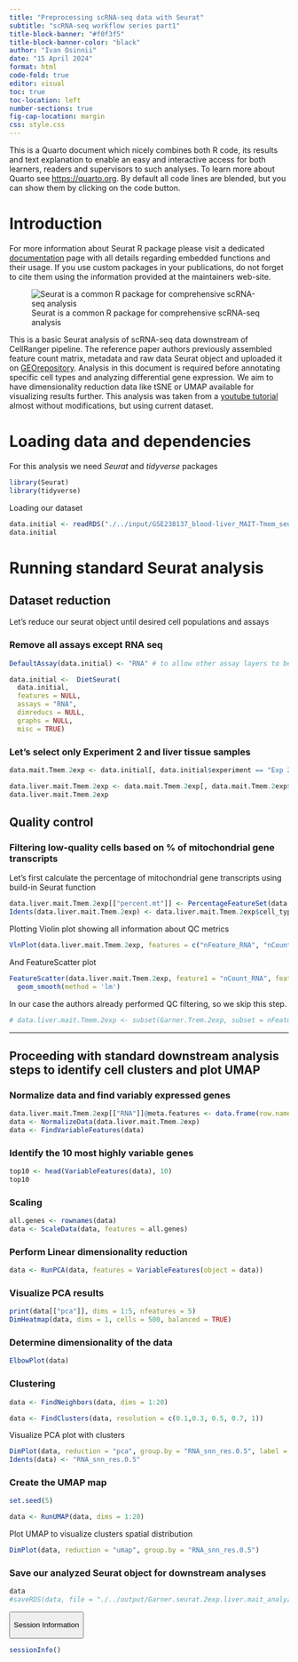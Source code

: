 ```yaml
---
title: "Preprocessing scRNA-seq data with Seurat"
subtitle: "scRNA-seq workflow series part1" 
title-block-banner: "#f0f3f5"
title-block-banner-color: "black"
author: "Ivan Osinnii"
date: "15 April 2024"
format: html
code-fold: true
editor: visual
toc: true
toc-location: left
number-sections: true
fig-cap-location: margin
css: style.css
---
```


::: {.callout-note collapse="true"}
This is a Quarto document which nicely combines both R code, its results and text explanation to enable an easy and interactive access for both learners, readers and supervisors to such analyses. To learn more about Quarto see <https://quarto.org>. By default all code lines are blended, but you can show them by clicking on the code button.
:::

# Introduction

::: {.callout-tip collapse="true"}
For more information about Seurat R package please visit a dedicated [documentation](https://satijalab.org/seurat/) page with all details regarding embedded functions and their usage. If you use custom packages in your publications, do not forget to cite them using the information provided at the maintainers web-site.
:::

![Seurat is a common R package for comprehensive scRNA-seq analysis](https://satijalab.org/seurat/articles/assets/seurat_banner.jpg)

This is a basic Seurat analysis of scRNA-seq data downstream of CellRanger pipeline. The reference paper authors previously assembled feature count matrix, metadata and raw data Seurat object and uploaded it on [GEOrepository](https://www.ncbi.nlm.nih.gov/geo/query/acc.cgi?acc=GSE238137). Analysis in this document is required before annotating specific cell types and analyzing differential gene expression. We aim to have dimensionality reduction data like tSNE or UMAP available for visualizing results further. This analysis was taken from a [youtube tutorial](https://youtu.be/5HBzgsz8qyk?si=YblbjRmzN3saHv-P) almost without modifications, but using current dataset.

# Loading data and dependencies

For this analysis we need *Seurat* and *tidyverse* packages

```r
library(Seurat)
library(tidyverse)
```

Loading our dataset

```r
data.initial <- readRDS("./../input/GSE238137_blood-liver_MAIT-Tmem_seurat.rds")
data.initial
```

# Running standard Seurat analysis

## Dataset reduction

Let's reduce our seurat object until desired cell populations and assays

### Remove all assays except RNA seq

```r
DefaultAssay(data.initial) <- "RNA" # to allow other assay layers to be deleted

data.initial <-  DietSeurat(
  data.initial,
  features = NULL,
  assays = "RNA",
  dimreducs = NULL,
  graphs = NULL,
  misc = TRUE) 
```

### Let's select only Experiment 2 and liver tissue samples

```r
data.mait.Tmem.2exp <- data.initial[, data.initial$experiment == "Exp 2"] 

data.liver.mait.Tmem.2exp <- data.mait.Tmem.2exp[, data.mait.Tmem.2exp$tissue == "Liver"] 
data.liver.mait.Tmem.2exp
```

## Quality control

### Filtering low-quality cells based on % of mitochondrial gene transcripts

Let's first calculate the percentage of mitochondrial gene transcripts using build-in Seurat function

```r
data.liver.mait.Tmem.2exp[["percent.mt"]] <- PercentageFeatureSet(data.liver.mait.Tmem.2exp, pattern = "^MT-")
Idents(data.liver.mait.Tmem.2exp) <- data.liver.mait.Tmem.2exp$cell_type
```

Plotting Violin plot showing all information about QC metrics

```r
VlnPlot(data.liver.mait.Tmem.2exp, features = c("nFeature_RNA", "nCount_RNA", "percent.mt"), ncol = 3)
```

And FeatureScatter plot

```r
FeatureScatter(data.liver.mait.Tmem.2exp, feature1 = "nCount_RNA", feature2 = "nFeature_RNA") +
  geom_smooth(method = 'lm')
```

In our case the authors already performed QC filtering, so we skip this step.

```r
# data.liver.mait.Tmem.2exp <- subset(Garner.Trem.2exp, subset = nFeature_RNA > 200 & nFeature_RNA < 2500 & percent.mt < 5)
```

------------------------------------------------------------------------

## Proceeding with standard downstream analysis steps to identify cell clusters and plot UMAP

### Normalize data and find variably expressed genes

```r
data.liver.mait.Tmem.2exp[["RNA"]]@meta.features <- data.frame(row.names = rownames(data.liver.mait.Tmem.2exp[["RNA"]])) # Assign to Seurat objects rownames correctly
data <- NormalizeData(data.liver.mait.Tmem.2exp) 
data <- FindVariableFeatures(data)     
```

### Identify the 10 most highly variable genes

```r
top10 <- head(VariableFeatures(data), 10) 
top10
```

### Scaling

```r
all.genes <- rownames(data)
data <- ScaleData(data, features = all.genes)
```

### Perform Linear dimensionality reduction

```r
data <- RunPCA(data, features = VariableFeatures(object = data))
```

### Visualize PCA results

```r
print(data[["pca"]], dims = 1:5, nfeatures = 5)
DimHeatmap(data, dims = 1, cells = 500, balanced = TRUE)
```

### Determine dimensionality of the data

```r
ElbowPlot(data) 
```

### Clustering

```r
data <- FindNeighbors(data, dims = 1:20)

data <- FindClusters(data, resolution = c(0.1,0.3, 0.5, 0.7, 1)) 
```

Visualize PCA plot with clusters

```r
DimPlot(data, reduction = "pca", group.by = "RNA_snn_res.0.5", label = TRUE)
Idents(data) <- "RNA_snn_res.0.5"
```

### Create the UMAP map

```r
set.seed(5) 

data <- RunUMAP(data, dims = 1:20)
```

Plot UMAP to visualize clusters spatial distribution

```r
DimPlot(data, reduction = "umap", group.by = "RNA_snn_res.0.5")

```

### Save our analyzed Seurat object for downstream analyses

```r
data
#saveRDS(data, file = "./../output/Garner.seurat.2exp.liver.mait_analyzed.rds")
```

<button class="accordion-button" type="button" data-bs-toggle="collapse" data-bs-target="#collapseOne">

Session Information

</button>

::: {#collapseOne .accordion-collapse .collapse}
<div>

```r
sessionInfo()
```

</div>
:::
